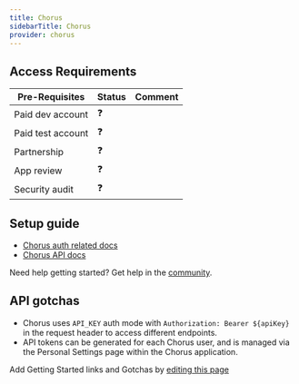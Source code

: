 ```yaml
---
title: Chorus
sidebarTitle: Chorus
provider: chorus
---
```



<Overview />
<PreBuiltTooling provider={providers[pageMetadata.provider]} />
<PreBuiltUseCases />

## Access Requirements
| Pre-Requisites | Status | Comment|
| - | - | - |
| Paid dev account | ❓ |  |
| Paid test account | ❓ |  |
| Partnership | ❓ | |
| App review | ❓ |  |
| Security audit | ❓ | |



## Setup guide

-   [Chorus auth related docs](https://api-docs.chorus.ai/#authentication)
-   [Chorus API docs](https://api-docs.chorus.ai/#intro)

<Tip>Need help getting started? Get help in the [community](https://nango.dev/slack).</Tip>

## API gotchas

- Chorus uses `API_KEY` auth mode with `Authorization: Bearer ${apiKey}` in the request header to access different endpoints.
- API tokens can be generated for each Chorus user, and is managed via the Personal Settings page within the Chorus application.

<Note>Add Getting Started links and Gotchas by [editing this page](https://github.com/nangohq/nango/tree/master/docs-v2/integrations/all/chorus.mdx)</Note>